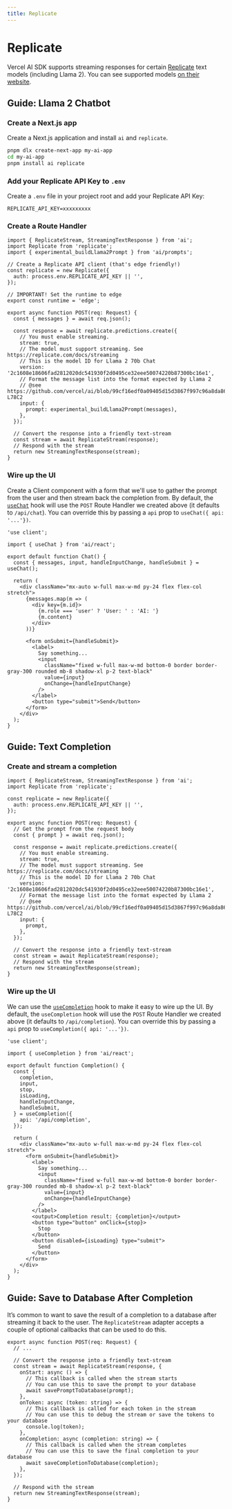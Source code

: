 ```yaml
---
title: Replicate
---
```



# Replicate

Vercel AI SDK supports streaming responses for certain [Replicate](https://replicate.com) text models (including Llama 2).
You can see supported models [on their website](https://replicate.com/docs/streaming).

## Guide: Llama 2 Chatbot

<Steps>

### Create a Next.js app

Create a Next.js application and install `ai` and `replicate`.

```sh
pnpm dlx create-next-app my-ai-app
cd my-ai-app
pnpm install ai replicate
```

### Add your Replicate API Key to `.env`

Create a `.env` file in your project root and add your Replicate API Key:

```env filename=".env"
REPLICATE_API_KEY=xxxxxxxxx
```

### Create a Route Handler

```tsx filename="app/api/chat/route.ts" showLineNumbers
import { ReplicateStream, StreamingTextResponse } from 'ai';
import Replicate from 'replicate';
import { experimental_buildLlama2Prompt } from 'ai/prompts';

// Create a Replicate API client (that's edge friendly!)
const replicate = new Replicate({
  auth: process.env.REPLICATE_API_KEY || '',
});

// IMPORTANT! Set the runtime to edge
export const runtime = 'edge';

export async function POST(req: Request) {
  const { messages } = await req.json();

  const response = await replicate.predictions.create({
    // You must enable streaming.
    stream: true,
    // The model must support streaming. See https://replicate.com/docs/streaming
    // This is the model ID for Llama 2 70b Chat
    version: '2c1608e18606fad2812020dc541930f2d0495ce32eee50074220b87300bc16e1',
    // Format the message list into the format expected by Llama 2
    // @see https://github.com/vercel/ai/blob/99cf16edf0a09405d15d3867f997c96a8da869c6/packages/core/prompts/huggingface.ts#L53C1-L78C2
    input: {
      prompt: experimental_buildLlama2Prompt(messages),
    },
  });

  // Convert the response into a friendly text-stream
  const stream = await ReplicateStream(response);
  // Respond with the stream
  return new StreamingTextResponse(stream);
}
```

### Wire up the UI

Create a Client component with a form that we'll use to gather the prompt from the user and then stream back the completion from.
By default, the [`useChat`](/docs/api-reference/use-chat) hook will use the `POST` Route Handler we created above (it defaults to `/api/chat`). You can override this by passing a `api` prop to `useChat({ api: '...'})`.

```tsx filename="app/page.tsx" showLineNumbers
'use client';

import { useChat } from 'ai/react';

export default function Chat() {
  const { messages, input, handleInputChange, handleSubmit } = useChat();

  return (
    <div className="mx-auto w-full max-w-md py-24 flex flex-col stretch">
      {messages.map(m => (
        <div key={m.id}>
          {m.role === 'user' ? 'User: ' : 'AI: '}
          {m.content}
        </div>
      ))}

      <form onSubmit={handleSubmit}>
        <label>
          Say something...
          <input
            className="fixed w-full max-w-md bottom-0 border border-gray-300 rounded mb-8 shadow-xl p-2 text-black"
            value={input}
            onChange={handleInputChange}
          />
        </label>
        <button type="submit">Send</button>
      </form>
    </div>
  );
}
```

</Steps>

## Guide: Text Completion

<Steps>

### Create and stream a completion

```tsx filename="app/api/completion/route.ts" showLineNumbers
import { ReplicateStream, StreamingTextResponse } from 'ai';
import Replicate from 'replicate';

const replicate = new Replicate({
  auth: process.env.REPLICATE_API_KEY || '',
});

export async function POST(req: Request) {
  // Get the prompt from the request body
  const { prompt } = await req.json();

  const response = await replicate.predictions.create({
    // You must enable streaming.
    stream: true,
    // The model must support streaming. See https://replicate.com/docs/streaming
    // This is the model ID for Llama 2 70b Chat
    version: '2c1608e18606fad2812020dc541930f2d0495ce32eee50074220b87300bc16e1',
    // Format the message list into the format expected by Llama 2
    // @see https://github.com/vercel/ai/blob/99cf16edf0a09405d15d3867f997c96a8da869c6/packages/core/prompts/huggingface.ts#L53C1-L78C2
    input: {
      prompt,
    },
  });

  // Convert the response into a friendly text-stream
  const stream = await ReplicateStream(response);
  // Respond with the stream
  return new StreamingTextResponse(stream);
}
```

### Wire up the UI

We can use the [`useCompletion`](/docs/api-reference/use-completion) hook to make it easy to wire up the UI. By default, the `useCompletion` hook will use the `POST` Route Handler we created above (it defaults to `/api/completion`). You can override this by passing a `api` prop to `useCompletion({ api: '...'})`.

```tsx filename="app/page.tsx" showLineNumbers
'use client';

import { useCompletion } from 'ai/react';

export default function Completion() {
  const {
    completion,
    input,
    stop,
    isLoading,
    handleInputChange,
    handleSubmit,
  } = useCompletion({
    api: '/api/completion',
  });

  return (
    <div className="mx-auto w-full max-w-md py-24 flex flex-col stretch">
      <form onSubmit={handleSubmit}>
        <label>
          Say something...
          <input
            className="fixed w-full max-w-md bottom-0 border border-gray-300 rounded mb-8 shadow-xl p-2 text-black"
            value={input}
            onChange={handleInputChange}
          />
        </label>
        <output>Completion result: {completion}</output>
        <button type="button" onClick={stop}>
          Stop
        </button>
        <button disabled={isLoading} type="submit">
          Send
        </button>
      </form>
    </div>
  );
}
```

</Steps>

## Guide: Save to Database After Completion

It’s common to want to save the result of a completion to a database after streaming it back to the user. The `ReplicateStream` adapter accepts a couple of optional callbacks that can be used to do this.

```tsx filename="app/api/completion/route.ts" showLineNumbers
export async function POST(req: Request) {
  // ...

  // Convert the response into a friendly text-stream
  const stream = await ReplicateStream(response, {
    onStart: async () => {
      // This callback is called when the stream starts
      // You can use this to save the prompt to your database
      await savePromptToDatabase(prompt);
    },
    onToken: async (token: string) => {
      // This callback is called for each token in the stream
      // You can use this to debug the stream or save the tokens to your database
      console.log(token);
    },
    onCompletion: async (completion: string) => {
      // This callback is called when the stream completes
      // You can use this to save the final completion to your database
      await saveCompletionToDatabase(completion);
    },
  });

  // Respond with the stream
  return new StreamingTextResponse(stream);
}
```
